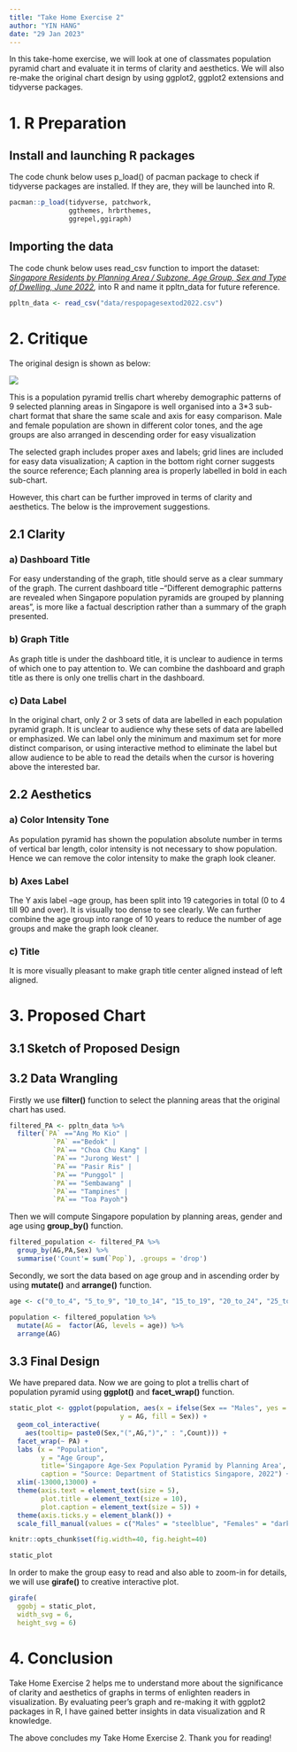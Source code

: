 ```yaml
---
title: "Take Home Exercise 2"
author: "YIN HANG"
date: "29 Jan 2023"
---
```


In this take-home exercise, we will look at one of classmates population pyramid chart and evaluate it in terms of clarity and aesthetics. We will also re-make the original chart design by using ggplot2, ggplot2 extensions and tidyverse packages.

# 1. R Preparation

## Install and launching R packages

The code chunk below uses p_load() of pacman package to check if tidyverse packages are installed. If they are, they will be launched into R.

```r
pacman::p_load(tidyverse, patchwork, 
               ggthemes, hrbrthemes,
               ggrepel,ggiraph)
```

## Importing the data

The code chunk below uses read_csv function to import the dataset: [*Singapore Residents by Planning Area / Subzone, Age Group, Sex and Type of Dwelling, June 2022*]{.underline}*,* into R and name it ppltn_data for future reference.

```r
ppltn_data <- read_csv("data/respopagesextod2022.csv")
```

# 2. Critique

The original design is shown as below:

![](images/Singapore%20Population%20Pyramid%20by%20Planning%20Area,%20June%202022.png)

This is a population pyramid trellis chart whereby demographic patterns of 9 selected planning areas in Singapore is well organised into a 3\*3 sub-chart format that share the same scale and axis for easy comparison. Male and female population are shown in different color tones, and the age groups are also arranged in descending order for easy visualization

The selected graph includes proper axes and labels; grid lines are included for easy data visualization; A caption in the bottom right corner suggests the source reference; Each planning area is properly labelled in bold in each sub-chart.

However, this chart can be further improved in terms of clarity and aesthetics. The below is the improvement suggestions.

## 2.1 Clarity

### a) Dashboard Title

For easy understanding of the graph, title should serve as a clear summary of the graph. The current dashboard title --"Different demographic patterns are revealed when Singapore population pyramids are grouped by planning areas", is more like a factual description rather than a summary of the graph presented.

### b) Graph Title

As graph title is under the dashboard title, it is unclear to audience in terms of which one to pay attention to. We can combine the dashboard and graph title as there is only one trellis chart in the dashboard.

### c) Data Label

In the original chart, only 2 or 3 sets of data are labelled in each population pyramid graph. It is unclear to audience why these sets of data are labelled or emphasized. We can label only the minimum and maximum set for more distinct comparison, or using interactive method to eliminate the label but allow audience to be able to read the details when the cursor is hovering above the interested bar.

## 2.2 Aesthetics

### a) Color Intensity Tone

As population pyramid has shown the population absolute number in terms of vertical bar length, color intensity is not necessary to show population. Hence we can remove the color intensity to make the graph look cleaner.

### b) Axes Label

The Y axis label --age group, has been split into 19 categories in total (0 to 4 till 90 and over). It is visually too dense to see clearly. We can further combine the age group into range of 10 years to reduce the number of age groups and make the graph look cleaner.

### c) Title

It is more visually pleasant to make graph title center aligned instead of left aligned.

# 3. Proposed Chart

## 3.1 Sketch of Proposed Design

## 3.2 Data Wrangling

Firstly we use **filter()** function to select the planning areas that the original chart has used.

```r
filtered_PA <- ppltn_data %>%
  filter(`PA` =="Ang Mo Kio" |
           `PA` =="Bedok" |
           `PA`== "Choa Chu Kang" |
           `PA`== "Jurong West" |
           `PA`== "Pasir Ris" |
           `PA`== "Punggol" |
           `PA`== "Sembawang" |
           `PA`== "Tampines" |
           `PA`== "Toa Payoh")
```

Then we will compute Singapore population by planning areas, gender and age using **group_by()** function.

```r
filtered_population <- filtered_PA %>%
  group_by(AG,PA,Sex) %>%
  summarise('Count'= sum(`Pop`), .groups = 'drop')
```

Secondly, we sort the data based on age group and in ascending order by using **mutate()** and **arrange()** function.

```r
age <- c("0_to_4", "5_to_9", "10_to_14", "15_to_19", "20_to_24", "25_to_29", "30_to_34", "35_to_39", "40_to_44", "45_to_49", "50_to_54", "55_to_59", "60_to_64", "65_to_69", "70_to_74", "75_to_79", "80_to_84", "85_to_89", "90_and_over")

population <- filtered_population %>%
  mutate(AG =  factor(AG, levels = age)) %>%
  arrange(AG)
```

## 3.3 Final Design

We have prepared data. Now we are going to plot a trellis chart of population pyramid using **ggplot()** and **facet_wrap()** function.

```r
static_plot <- ggplot(population, aes(x = ifelse(Sex == "Males", yes = -Count, no = Count), 
                            y = AG, fill = Sex)) + 
  geom_col_interactive(
    aes(tooltip= paste0(Sex,"(",AG,")"," : ",Count))) +
  facet_wrap(~ PA) +
  labs (x = "Population", 
        y = "Age Group", 
        title='Singapore Age-Sex Population Pyramid by Planning Area',
        caption = "Source: Department of Statistics Singapore, 2022") +
  xlim(-13000,13000) +
  theme(axis.text = element_text(size = 5),
        plot.title = element_text(size = 10),
        plot.caption = element_text(size = 5)) +
  theme(axis.ticks.y = element_blank()) +
  scale_fill_manual(values = c("Males" = "steelblue", "Females" = "darksalmon"))

knitr::opts_chunk$set(fig.width=40, fig.height=40) 

static_plot
```

In order to make the group easy to read and also able to zoom-in for details, we will use **girafe()** to creative interactive plot.

```r
girafe(
  ggobj = static_plot,
  width_svg = 6,
  height_svg = 6)
```

# 4. Conclusion

Take Home Exercise 2 helps me to understand more about the significance of clarity and aesthetics of graphs in terms of enlighten readers in visualization. By evaluating peer's graph and re-making it with ggplot2 packages in R, I have gained better insights in data visualization and R knowledge.

The above concludes my Take Home Exercise 2. Thank you for reading!
